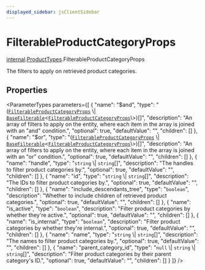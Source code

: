 ```yaml
---
displayed_sidebar: jsClientSidebar
---
```



# FilterableProductCategoryProps

[internal](../../internal/modules/admin_discounts.internal.internal-1.mdx).[ProductTypes](../../internal-1/modules/admin_discounts.internal.internal-1.ProductTypes.mdx).FilterableProductCategoryProps

The filters to apply on retrieved product categories.

## Properties

<ParameterTypes parameters={[
  {
    "name": "$and",
    "type": "([`FilterableProductCategoryProps`](admin_discounts.internal.internal-1.ProductTypes.FilterableProductCategoryProps.mdx) \\| [`BaseFilterable`](../../DAL/interfaces/admin_discounts.internal.internal-1.DAL.BaseFilterable.mdx)<[`FilterableProductCategoryProps`](admin_discounts.internal.internal-1.ProductTypes.FilterableProductCategoryProps.mdx)\\>)[]",
    "description": "An array of filters to apply on the entity, where each item in the array is joined with an \"and\" condition.",
    "optional": true,
    "defaultValue": "",
    "children": []
  },
  {
    "name": "$or",
    "type": "([`FilterableProductCategoryProps`](admin_discounts.internal.internal-1.ProductTypes.FilterableProductCategoryProps.mdx) \\| [`BaseFilterable`](../../DAL/interfaces/admin_discounts.internal.internal-1.DAL.BaseFilterable.mdx)<[`FilterableProductCategoryProps`](admin_discounts.internal.internal-1.ProductTypes.FilterableProductCategoryProps.mdx)\\>)[]",
    "description": "An array of filters to apply on the entity, where each item in the array is joined with an \"or\" condition.",
    "optional": true,
    "defaultValue": "",
    "children": []
  },
  {
    "name": "handle",
    "type": "`string` \\| `string`[]",
    "description": "The handles to filter product categories by.",
    "optional": true,
    "defaultValue": "",
    "children": []
  },
  {
    "name": "id",
    "type": "`string` \\| `string`[]",
    "description": "The IDs to filter product categories by.",
    "optional": true,
    "defaultValue": "",
    "children": []
  },
  {
    "name": "include_descendants_tree",
    "type": "`boolean`",
    "description": "Whether to include children of retrieved product categories.",
    "optional": true,
    "defaultValue": "",
    "children": []
  },
  {
    "name": "is_active",
    "type": "`boolean`",
    "description": "Filter product categories by whether they're active.",
    "optional": true,
    "defaultValue": "",
    "children": []
  },
  {
    "name": "is_internal",
    "type": "`boolean`",
    "description": "Filter product categories by whether they're internal.",
    "optional": true,
    "defaultValue": "",
    "children": []
  },
  {
    "name": "name",
    "type": "`string` \\| `string`[]",
    "description": "The names to filter product categories by.",
    "optional": true,
    "defaultValue": "",
    "children": []
  },
  {
    "name": "parent_category_id",
    "type": "``null`` \\| `string` \\| `string`[]",
    "description": "Filter product categories by their parent category's ID.",
    "optional": true,
    "defaultValue": "",
    "children": []
  }
]} />

